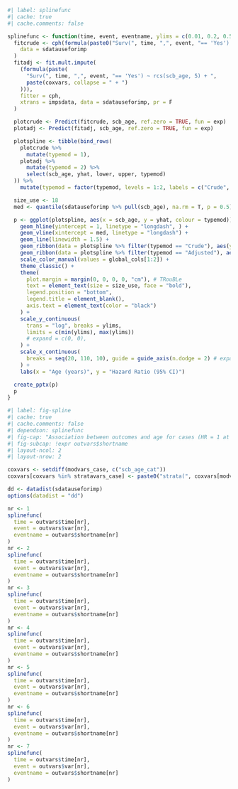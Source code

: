```r
#| label: splinefunc
#| cache: true
#| cache.comments: false

splinefunc <- function(time, event, eventname, ylims = c(0.01, 0.2, 0.5, 1, 2, 5, 10, 20)) {
  fitcrude <- cph(formula(paste0("Surv(", time, ",", event, "== 'Yes') ~ rcs(scb_age, 5)")),
    data = sdatauseforimp
  )
  fitadj <- fit.mult.impute(
    (formula(paste(
      "Surv(", time, ",", event, "== 'Yes') ~ rcs(scb_age, 5) + ",
      paste(coxvars, collapse = " + ")
    ))),
    fitter = cph,
    xtrans = impsdata, data = sdatauseforimp, pr = F
  )

  plotcrude <- Predict(fitcrude, scb_age, ref.zero = TRUE, fun = exp)
  plotadj <- Predict(fitadj, scb_age, ref.zero = TRUE, fun = exp)

  plotspline <- tibble(bind_rows(
    plotcrude %>%
      mutate(typemod = 1),
    plotadj %>%
      mutate(typemod = 2) %>%
      select(scb_age, yhat, lower, upper, typemod)
  )) %>%
    mutate(typemod = factor(typemod, levels = 1:2, labels = c("Crude", "Adjusted")))

  size_use <- 18
  med <- quantile(sdatauseforimp %>% pull(scb_age), na.rm = T, p = 0.5)

  p <- ggplot(plotspline, aes(x = scb_age, y = yhat, colour = typemod)) +
    geom_hline(yintercept = 1, linetype = "longdash", ) +
    geom_vline(xintercept = med, linetype = "longdash") +
    geom_line(linewidth = 1.5) +
    geom_ribbon(data = plotspline %>% filter(typemod == "Crude"), aes(ymin = lower, ymax = upper), alpha = 0.2, linetype = 0, fill = global_cols[1], show.legend = FALSE) +
    geom_ribbon(data = plotspline %>% filter(typemod == "Adjusted"), aes(ymin = lower, ymax = upper), alpha = 0.2, linetype = 0, fill = global_cols[2], show.legend = FALSE) +
    scale_color_manual(values = global_cols[1:2]) +
    theme_classic() +
    theme(
      plot.margin = margin(0, 0, 0, 0, "cm"), # TRouBLe
      text = element_text(size = size_use, face = "bold"),
      legend.position = "bottom",
      legend.title = element_blank(),
      axis.text = element_text(color = "black")
    ) +
    scale_y_continuous(
      trans = "log", breaks = ylims,
      limits = c(min(ylims), max(ylims))
      # expand = c(0, 0),
    ) +
    scale_x_continuous(
      breaks = seq(20, 110, 10), guide = guide_axis(n.dodge = 2) # expand = c(0, 0)
    ) +
    labs(x = "Age (years)", y = "Hazard Ratio (95% CI)")

  create_pptx(p)
  p
}
```

```r
#| label: fig-spline
#| cache: true
#| cache.comments: false
#| dependson: splinefunc
#| fig-cap: "Association between outcomes and age for cases (HR = 1 at median age)"
#| fig-subcap: !expr outvars$shortname
#| layout-ncol: 2
#| layout-nrow: 2

coxvars <- setdiff(modvars_case, c("scb_age_cat"))
coxvars[coxvars %in% stratavars_case] <- paste0("strata(", coxvars[modvars_case %in% stratavars_case], ")")

dd <- datadist(sdatauseforimp)
options(datadist = "dd")

nr <- 1
splinefunc(
  time = outvars$time[nr],
  event = outvars$var[nr],
  eventname = outvars$shortname[nr]
)
nr <- 2
splinefunc(
  time = outvars$time[nr],
  event = outvars$var[nr],
  eventname = outvars$shortname[nr]
)
nr <- 3
splinefunc(
  time = outvars$time[nr],
  event = outvars$var[nr],
  eventname = outvars$shortname[nr]
)
nr <- 4
splinefunc(
  time = outvars$time[nr],
  event = outvars$var[nr],
  eventname = outvars$shortname[nr]
)
nr <- 5
splinefunc(
  time = outvars$time[nr],
  event = outvars$var[nr],
  eventname = outvars$shortname[nr]
)
nr <- 6
splinefunc(
  time = outvars$time[nr],
  event = outvars$var[nr],
  eventname = outvars$shortname[nr]
)
nr <- 7
splinefunc(
  time = outvars$time[nr],
  event = outvars$var[nr],
  eventname = outvars$shortname[nr]
)
```
